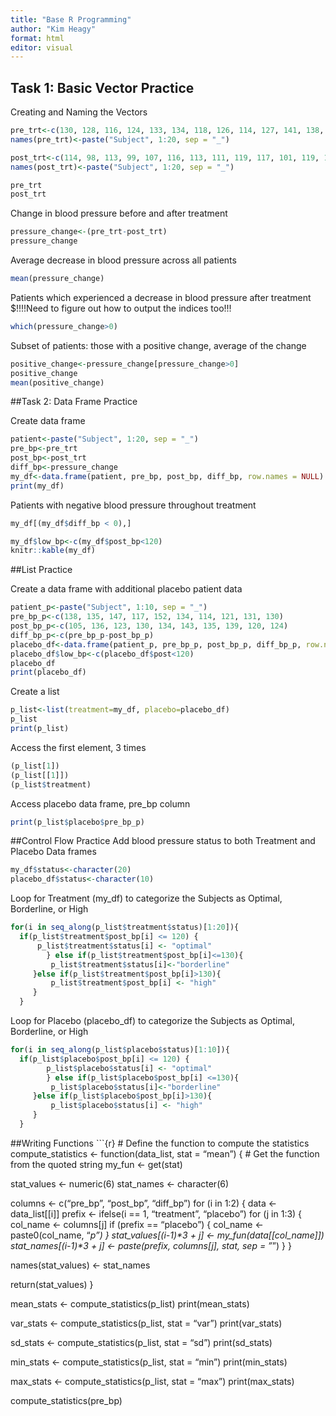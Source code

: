 ```yaml
---
title: "Base R Programming"
author: "Kim Heagy"
format: html
editor: visual
---
```


## Task 1: Basic Vector Practice

Creating and Naming the Vectors

```r
pre_trt<-c(130, 128, 116, 124, 133, 134, 118, 126, 114, 127, 141, 138, 128, 140, 137, 131, 120, 128, 139, 135)
names(pre_trt)<-paste("Subject", 1:20, sep = "_")

post_trt<-c(114, 98, 113, 99, 107, 116, 113, 111, 119, 117, 101, 119, 130, 122, 106, 106, 124, 102, 117, 113)
names(post_trt)<-paste("Subject", 1:20, sep = "_")

pre_trt
post_trt
```

Change in blood pressure before and after treatment

```r
pressure_change<-(pre_trt-post_trt)
pressure_change
```

Average decrease in blood pressure across all patients

```r
mean(pressure_change)
```

Patients which experienced a decrease in blood pressure after treatment \$!!!!Need to figure out how to output the indices too!!!

```r
which(pressure_change>0)
```

Subset of patients: those with a positive change, average of the change

```r
positive_change<-pressure_change[pressure_change>0]
positive_change
mean(positive_change)
```

##Task 2: Data Frame Practice

Create data frame

```r
patient<-paste("Subject", 1:20, sep = "_")
pre_bp<-pre_trt
post_bp<-post_trt
diff_bp<-pressure_change
my_df<-data.frame(patient, pre_bp, post_bp, diff_bp, row.names = NULL)
print(my_df)
```

Patients with negative blood pressure throughout treatment

```r
my_df[(my_df$diff_bp < 0),]

my_df$low_bp<-c(my_df$post_bp<120)
knitr::kable(my_df)
```

##List Practice

Create a data frame with additional placebo patient data

```r
patient_p<-paste("Subject", 1:10, sep = "_")
pre_bp_p<-c(138, 135, 147, 117, 152, 134, 114, 121, 131, 130)
post_bp_p<-c(105, 136, 123, 130, 134, 143, 135, 139, 120, 124)
diff_bp_p<-c(pre_bp_p-post_bp_p)
placebo_df<-data.frame(patient_p, pre_bp_p, post_bp_p, diff_bp_p, row.names = NULL)
placebo_df$low_bp<-c(placebo_df$post<120)
placebo_df
print(placebo_df)
```

Create a list

```r
p_list<-list(treatment=my_df, placebo=placebo_df)
p_list
print(p_list)
```

Access the first element, 3 times

```r
(p_list[1])
(p_list[[1]])
(p_list$treatment)
```

Access placebo data frame, pre_bp column

```r
print(p_list$placebo$pre_bp_p)
```

##Control Flow Practice Add blood pressure status to both Treatment and Placebo Data frames

```r
my_df$status<-character(20)
placebo_df$status<-character(10)
```

Loop for Treatment (my_df) to categorize the Subjects as Optimal, Borderline, or High

```r
for(i in seq_along(p_list$treatment$status)[1:20]){
  if(p_list$treatment$post_bp[i] <= 120) {
      p_list$treatment$status[i] <- "optimal"
        } else if(p_list$treatment$post_bp[i]<=130){
         p_list$treatment$status[i]<-"borderline"
     }else if(p_list$treatment$post_bp[i]>130){
         p_list$treatment$post_bp[i] <- "high"
     }
  }
```

Loop for Placebo (placebo_df) to categorize the Subjects as Optimal, Borderline, or High

```r
for(i in seq_along(p_list$placebo$status)[1:10]){
  if(p_list$placebo$post_bp[i] <= 120) {
        p_list$placebo$status[i] <- "optimal"
        } else if(p_list$placebo$post_bp[i] <=130){
         p_list$placebo$status[i]<-"borderline"
     }else if(p_list$placebo$post_bp[i]>130){
         p_list$placebo$status[i] <- "high"
     }
  }
```

##Writing Functions \`\`\`{r} \# Define the function to compute the statistics compute_statistics \<- function(data_list, stat = "mean") { \# Get the function from the quoted string my_fun \<- get(stat)

stat_values \<- numeric(6) stat_names \<- character(6)

columns \<- c("pre_bp", "post_bp", "diff_bp") for (i in 1:2) { data \<- data_list\[\[i\]\] prefix \<- ifelse(i == 1, "treatment", "placebo") for (j in 1:3) { col_name \<- columns\[j\] if (prefix == "placebo") { col_name \<- paste0(col_name, "*p") } stat_values\[(i-1)\*3 + j\] \<- my_fun(data\[\[col_name\]\]) stat_names\[(i-1)\*3 + j\] \<- paste(prefix, columns\[j\], stat, sep = "*") } }

names(stat_values) \<- stat_names

return(stat_values) }

mean_stats \<- compute_statistics(p_list) print(mean_stats)

var_stats \<- compute_statistics(p_list, stat = "var") print(var_stats)

sd_stats \<- compute_statistics(p_list, stat = "sd") print(sd_stats)

min_stats \<- compute_statistics(p_list, stat = "min") print(min_stats)

max_stats \<- compute_statistics(p_list, stat = "max") print(max_stats)

compute_statistics(pre_bp)
